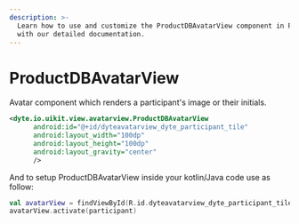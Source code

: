 ```yaml
---
description: >-
  Learn how to use and customize the ProductDBAvatarView component in ProductDB's Android
  with our detailed documentation.
---
```


# ProductDBAvatarView

Avatar component which renders a participant's image or their initials.

```xml
<dyte.io.uikit.view.avatarview.ProductDBAvatarView
      android:id="@+id/dyteavatarview_dyte_participant_tile"
      android:layout_width="100dp"
      android:layout_height="100dp"
      android:layout_gravity="center"
      />
```

And to setup ProductDBAvatarView inside your kotlin/Java code use as follow:

```kotlin
val avatarView = findViewById(R.id.dyteavatarview_dyte_participant_tile)
avatarView.activate(participant)
```

<head>
  <title>Android ProductDBAvatarView</title>
</head>
